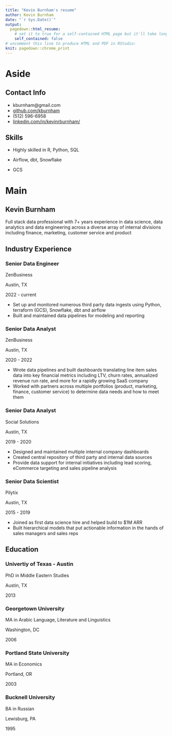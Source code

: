 ```yaml
---
title: "Kevin Burnham's resume"
author: Kevin Burnham
date: "`r Sys.Date()`"
output:
  pagedown::html_resume:
    # set it to true for a self-contained HTML page but it'll take longer to render
    self_contained: false
# uncomment this line to produce HTML and PDF in RStudio:
knit: pagedown::chrome_print
---
```


Aside
================================================================================


<!-- ![Lijia Yu](https://avatars1.githubusercontent.com/u/895125?s=400&v=4){width=80%} -->


Contact Info {#contact}
--------------------------------------------------------------------------------

- <i class="fa fa-envelope"></i> kburnham@gmail.com
- <i class="fa fa-github"></i> [github.com/kburnham](https://github.com/kburnham)
- <i class="fa fa-phone"></i> (512) 596-6958
- <i class="fa fa-linkedin"></i> [linkedin.com/in/kevinrburnham/](https://www.linkedin.com/in/kevinrburnham/)


Skills {#skills}
--------------------------------------------------------------------------------

- Highly skilled in R, Python, SQL

- Airflow, dbt, Snowflake

- GCS


<!-- Disclaimer {#disclaimer} -->
<!-- -------------------------------------------------------------------------------- -->

<!-- This resume was made with the R package [**pagedown**](https://github.com/rstudio/pagedown). -->

<!-- Last updated on `r Sys.Date()`. -->



Main
================================================================================

Kevin Burnham {#title}
--------------------------------------------------------------------------------

Full stack data professional with 7+ years experience in data science, data analytics and data engineering across a diverse array of internal divisions including finance, marketing, customer service and product


Industry Experience {data-icon=laptop}
--------------------------------------------------------------------------------

### Senior Data Engineer

ZenBusiness

Austin, TX

2022 - current

- Set up and monitored numerous third party data ingests using Python, terraform (GCS), Snowflake, dbt and airflow 
- Built and maintained data pipelines for modeling and reporting

### Senior Data Analyst

ZenBusiness

Austin, TX

2020 - 2022

- Wrote data pipelines and built dashboards translating line item sales data into key financial metrics including LTV, churn rates, annualized revenue run rate, and more for a rapidly growing SaaS company
- Worked with partners across multiple portfolios (product, marketing, finance, customer service) to determine data needs and how to meet them

### Senior Data Analyst

Social Solutions 

Austin, TX

2019 - 2020

- Designed and maintained multiple internal company dashboards
- Created central repository of third party and internal data sources
- Provide data support for internal initiatives including lead scoring, eCommerce targeting and sales pipeline analysis

### Senior Data Scientist

Pilytix

Austin, TX

2015 - 2019

- Joined as first data science hire and helped build to $1M ARR
- Built hierarchical models that put actionable information in the hands of sales managers and sales reps 

Education {data-icon=graduation-cap data-concise=true}
--------------------------------------------------------------------------------

### Univertiy of Texas - Austin

PhD in Middle Eastern Studies

Austin, TX

2013

<!-- Thesis: Phonetic Training for Learners of Arabic -->

### Georgetown University

MA in Arabic Language, Literature and Linguistics

Washington, DC

2006

### Portland State University

MA in Economics

Portland, OR

2003

### Bucknell University

BA in Russian

Lewisburg, PA

1995
